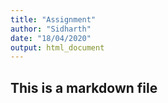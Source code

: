 ```yaml
---
title: "Assignment"
author: "Sidharth"
date: "18/04/2020"
output: html_document
---
```



## This is a markdown file